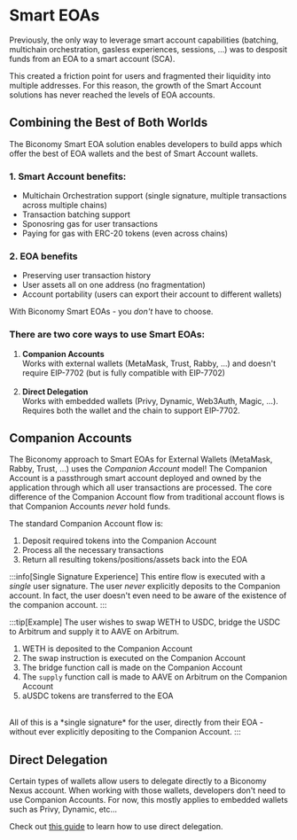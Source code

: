 # Smart EOAs

Previously, the only way to leverage smart account capabilities (batching, multichain orchestration, gasless experiences, 
sessions, ...) was to desposit funds from an EOA to a smart account (SCA).

This created a friction point for users and fragmented their liquidity into multiple addresses. For this reason, the growth
of the Smart Account solutions has never reached the levels of EOA accounts.

## Combining the Best of Both Worlds

The Biconomy Smart EOA solution enables developers to build apps which offer the best of EOA wallets and the best of 
Smart Account wallets. 

### 1. Smart Account benefits:
- Multichain Orchestration support (single signature, multiple transactions across multiple chains)
- Transaction batching support
- Sponosring gas for user transactions
- Paying for gas with ERC-20 tokens (even across chains)

### 2. EOA benefits
- Preserving user transaction history
- User assets all on one address (no fragmentation)
- Account portability (users can export their account to different wallets)

With Biconomy Smart EOAs - you *don't* have to choose.

### There are two core ways to use Smart EOAs:

1. **Companion Accounts** <br/>
Works with external wallets (MetaMask, Trust, Rabby, ...) and doesn't require EIP-7702 (but is fully compatible with EIP-7702) <br/> <br/>
2. **Direct Delegation** <br/> 
Works with embedded wallets (Privy, Dynamic, Web3Auth, Magic, ...). Requires both the wallet and the chain to support EIP-7702.

## Companion Accounts

The Biconomy approach to Smart EOAs for External Wallets (MetaMask, Rabby, Trust, ...) uses the *Companion Account* model! The Companion Account
is a passthrough smart account deployed and owned by the application through which all user
transactions are processed. The core difference of the Companion Account flow from traditional 
account flows is that Companion Accounts *never* hold funds.

The standard Companion Account flow is:

1) Deposit required tokens into the Companion Account
2) Process all the necessary transactions
3) Return all resulting tokens/positions/assets back into the EOA

:::info[Single Signature Experience]
This entire flow is executed with a *single* user signature. The user *never* explicitly deposits
to the Companion account. In fact, the user doesn't even need to be aware of the existence of the
companion account.
:::

:::tip[Example]
The user wishes to swap WETH to USDC, bridge the USDC to Arbitrum and supply it to AAVE on 
Arbitrum.

1. WETH is deposited to the Companion Account
2. The swap instruction is executed on the Companion Account
3. The bridge function call is made on the Companion Account
4. The `supply` function call is made to AAVE on Arbitrum on the Companion Account
5. aUSDC tokens are transferred to the EOA
<br/>
All of this is a *single signature* for the user, directly from their EOA - without ever
explicitly depositing to the Companion Account. 
:::

## Direct Delegation

Certain types of wallets allow users to delegate directly to a Biconomy Nexus account. When working with those wallets, developers
don't need to use Companion Accounts. For now, this mostly applies to embedded wallets such as Privy, Dynamic, etc...

Check out [this guide](/eip7702/wallet-guide) to learn how to use direct delegation.

